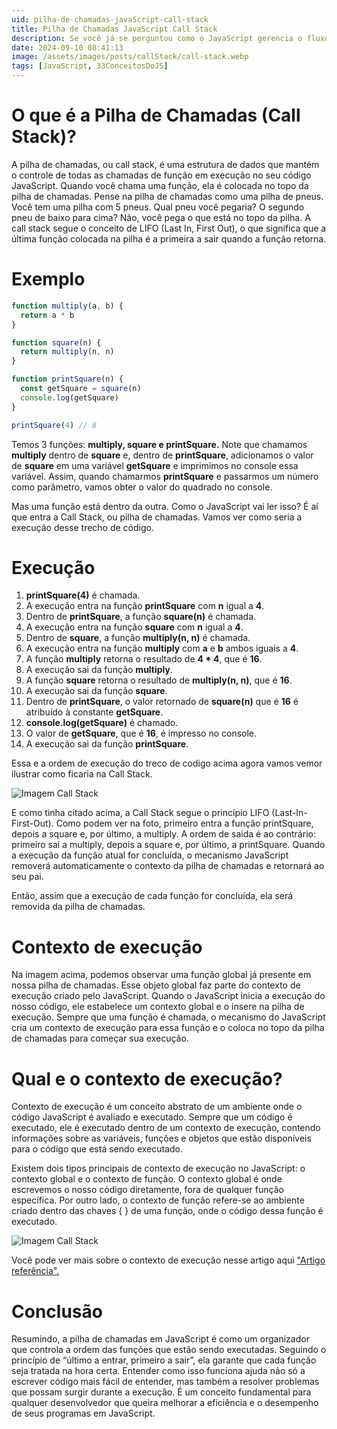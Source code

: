```yaml
---
uid: pilha-de-chamadas-javaScript-call-stack
title: Pilha de Chamadas JavaScript Call Stack
description: Se você já se perguntou como o JavaScript gerencia o fluxo de execução das suas funções, a resposta está na "pilha de chamadas" (call stack). Este mecanismo é fundamental para o entendimento da execução do seu código JavaScript. Vamos explorar o que é a pilha de chamadas, como ela funciona e como isso influencia o comportamento do seu código.
date: 2024-09-10 08:41:13
image: /assets/images/posts/callStack/call-stack.webp
tags: [JavaScript, 33ConceitosDoJS]
---
```


# O que é a Pilha de Chamadas (Call Stack)?

A pilha de chamadas, ou call stack, é uma estrutura de dados que mantém o controle de todas as chamadas de função em execução no seu código JavaScript. Quando você chama uma função, ela é colocada no topo da pilha de chamadas. Pense na pilha de chamadas como uma pilha de pneus. Você tem uma pilha com 5 pneus. Qual pneu você pegaria? O segundo pneu de baixo para cima? Não, você pega o que está no topo da pilha. A call stack segue o conceito de LIFO (Last In, First Out), o que significa que a última função colocada na pilha é a primeira a sair quando a função retorna.

# Exemplo

```typescript
function multiply(a, b) {
  return a * b
}

function square(n) {
  return multiply(n, n)
}

function printSquare(n) {
  const getSquare = square(n)
  console.log(getSquare)
}

printSquare(4) // 8
```

Temos 3 funções: **multiply, square e printSquare.** Note que chamamos **multiply** dentro de **square** e, dentro de **printSquare**, adicionamos o valor de **square** em uma variável **getSquare** e imprimimos no console essa variável. Assim, quando chamarmos **printSquare** e passarmos um número como parâmetro, vamos obter o valor do quadrado no console.

Mas uma função está dentro da outra. Como o JavaScript vai ler isso? É aí que entra a Call Stack, ou pilha de chamadas. Vamos ver como seria a execução desse trecho de código.

# Execução

1. **printSquare(4)** é chamada.
2. A execução entra na função **printSquare** com **n** igual a **4**.
3. Dentro de **printSquare**, a função **square(n)** é chamada.
4. A execução entra na função **square** com **n** igual a **4**.
5. Dentro de **square**, a função **multiply(n, n)** é chamada.
6. A execução entra na função **multiply** com **a** e **b** ambos iguais a **4**.
7. A função **multiply** retorna o resultado de **4 \* 4**, que é **16**.
8. A execução sai da função **multiply**.
9. A função **square** retorna o resultado de **multiply(n, n)**, que é **16**.
10. A execução sai da função **square**.
11. Dentro de **printSquare**, o valor retornado de **square(n)** que é **16** é atribuído à constante **getSquare**.
12. **console.log(getSquare)** é chamado.
13. O valor de **getSquare**, que é **16**, é impresso no console.
14. A execução sai da função **printSquare**.

Essa e a ordem de execução do treco de codigo acima agora vamos vemor ilustrar como ficaria na Call Stack.

![Imagem Call Stack](/assets/images/posts/callStack/call-stack-2.webp)

E como tinha citado acima, a Call Stack segue o princípio LIFO (Last-In-First-Out). Como podem ver na foto, primeiro entra a função printSquare, depois a square e, por último, a multiply. A ordem de saída é ao contrário: primeiro sai a multiply, depois a square e, por último, a printSquare. Quando a execução da função atual for concluída, o mecanismo JavaScript removerá automaticamente o contexto da pilha de chamadas e retornará ao seu pai.

Então, assim que a execução de cada função for concluída, ela será removida da pilha de chamadas.

# Contexto de execução

Na imagem acima, podemos observar uma função global já presente em nossa pilha de chamadas. Esse objeto global faz parte do contexto de execução criado pelo JavaScript. Quando o JavaScript inicia a execução do nosso código, ele estabelece um contexto global e o insere na pilha de execução. Sempre que uma função é chamada, o mecanismo do JavaScript cria um contexto de execução para essa função e o coloca no topo da pilha de chamadas para começar sua execução.

# Qual e o contexto de execução?

Contexto de execução é um conceito abstrato de um ambiente onde o código JavaScript é avaliado e executado. Sempre que um código é executado, ele é executado dentro de um contexto de execução, contendo informações sobre as variáveis, funções e objetos que estão disponíveis para o código que está sendo executado.

Existem dois tipos principais de contexto de execução no JavaScript: o contexto global e o contexto de função. O contexto global é onde escrevemos o nosso código diretamente, fora de qualquer função específica. Por outro lado, o contexto de função refere-se ao ambiente criado dentro das chaves { } de uma função, onde o código dessa função é executado.

![Imagem Call Stack](/assets/images/posts/callStack/call-stack-3.webp)

Você pode ver mais sobre o contexto de execução nesse artigo aqui ["Artigo referência".](https://medium.com/@nimaab1992/execution-context-and-event-loop-1143d7805981#:~:text=There%20are%20two%20types%20of,representing%20the%20function's%20local%20scope 'Artigo referência')

# Conclusão

Resumindo, a pilha de chamadas em JavaScript é como um organizador que controla a ordem das funções que estão sendo executadas. Seguindo o princípio de “último a entrar, primeiro a sair”, ela garante que cada função seja tratada na hora certa. Entender como isso funciona ajuda não só a escrever código mais fácil de entender, mas também a resolver problemas que possam surgir durante a execução. É um conceito fundamental para qualquer desenvolvedor que queira melhorar a eficiência e o desempenho de seus programas em JavaScript.
